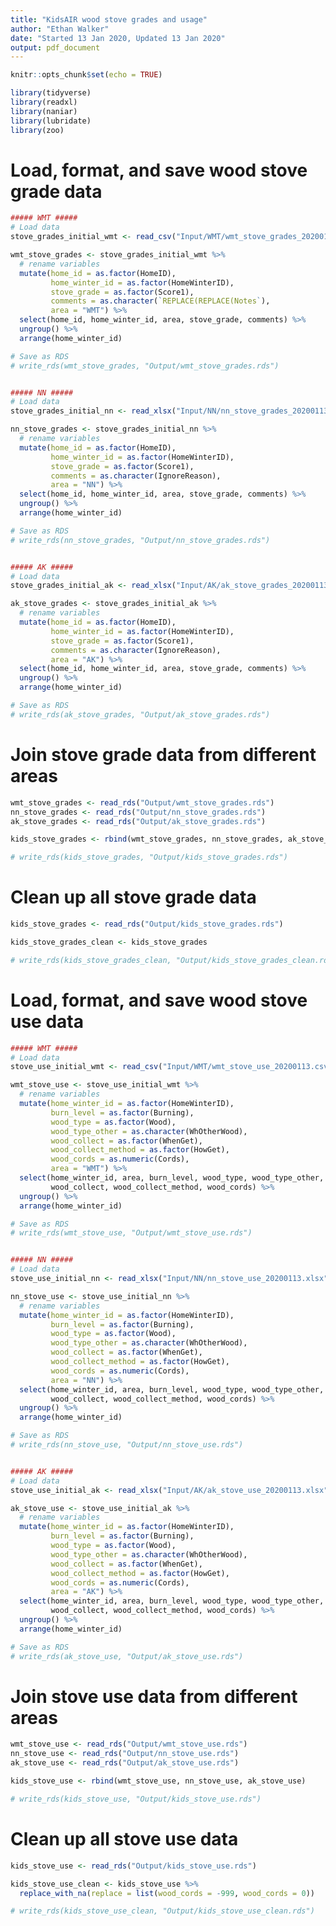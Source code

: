 ```yaml
---
title: "KidsAIR wood stove grades and usage"
author: "Ethan Walker"
date: "Started 13 Jan 2020, Updated 13 Jan 2020"
output: pdf_document
---
```


```r
knitr::opts_chunk$set(echo = TRUE)
```

```r
library(tidyverse)
library(readxl)
library(naniar)
library(lubridate)
library(zoo)
```

# Load, format, and save wood stove grade data
```r
##### WMT #####
# Load data
stove_grades_initial_wmt <- read_csv("Input/WMT/wmt_stove_grades_20200113.csv")

wmt_stove_grades <- stove_grades_initial_wmt %>% 
  # rename variables
  mutate(home_id = as.factor(HomeID),
         home_winter_id = as.factor(HomeWinterID),
         stove_grade = as.factor(Score1),
         comments = as.character(`REPLACE(REPLACE(Notes`),
         area = "WMT") %>% 
  select(home_id, home_winter_id, area, stove_grade, comments) %>% 
  ungroup() %>% 
  arrange(home_winter_id)

# Save as RDS
# write_rds(wmt_stove_grades, "Output/wmt_stove_grades.rds")


##### NN #####
# Load data
stove_grades_initial_nn <- read_xlsx("Input/NN/nn_stove_grades_20200113.xlsx")

nn_stove_grades <- stove_grades_initial_nn %>% 
  # rename variables
  mutate(home_id = as.factor(HomeID),
         home_winter_id = as.factor(HomeWinterID),
         stove_grade = as.factor(Score1),
         comments = as.character(IgnoreReason),
         area = "NN") %>% 
  select(home_id, home_winter_id, area, stove_grade, comments) %>% 
  ungroup() %>% 
  arrange(home_winter_id)

# Save as RDS
# write_rds(nn_stove_grades, "Output/nn_stove_grades.rds")


##### AK #####
# Load data
stove_grades_initial_ak <- read_xlsx("Input/AK/ak_stove_grades_20200113.xlsx")

ak_stove_grades <- stove_grades_initial_ak %>% 
  # rename variables
  mutate(home_id = as.factor(HomeID),
         home_winter_id = as.factor(HomeWinterID),
         stove_grade = as.factor(Score1),
         comments = as.character(IgnoreReason),
         area = "AK") %>% 
  select(home_id, home_winter_id, area, stove_grade, comments) %>% 
  ungroup() %>% 
  arrange(home_winter_id)

# Save as RDS
# write_rds(ak_stove_grades, "Output/ak_stove_grades.rds")
```

# Join stove grade data from different areas
```r
wmt_stove_grades <- read_rds("Output/wmt_stove_grades.rds")
nn_stove_grades <- read_rds("Output/nn_stove_grades.rds")
ak_stove_grades <- read_rds("Output/ak_stove_grades.rds")

kids_stove_grades <- rbind(wmt_stove_grades, nn_stove_grades, ak_stove_grades)

# write_rds(kids_stove_grades, "Output/kids_stove_grades.rds")
```

# Clean up all stove grade data
```r
kids_stove_grades <- read_rds("Output/kids_stove_grades.rds")

kids_stove_grades_clean <- kids_stove_grades 

# write_rds(kids_stove_grades_clean, "Output/kids_stove_grades_clean.rds")
```

###############################################

# Load, format, and save wood stove use data
```r
##### WMT #####
# Load data
stove_use_initial_wmt <- read_csv("Input/WMT/wmt_stove_use_20200113.csv")

wmt_stove_use <- stove_use_initial_wmt %>% 
  # rename variables
  mutate(home_winter_id = as.factor(HomeWinterID),
         burn_level = as.factor(Burning),
         wood_type = as.factor(Wood),
         wood_type_other = as.character(WhOtherWood),
         wood_collect = as.factor(WhenGet),
         wood_collect_method = as.factor(HowGet),
         wood_cords = as.numeric(Cords),
         area = "WMT") %>% 
  select(home_winter_id, area, burn_level, wood_type, wood_type_other,
         wood_collect, wood_collect_method, wood_cords) %>% 
  ungroup() %>% 
  arrange(home_winter_id)

# Save as RDS
# write_rds(wmt_stove_use, "Output/wmt_stove_use.rds")


##### NN #####
# Load data
stove_use_initial_nn <- read_xlsx("Input/NN/nn_stove_use_20200113.xlsx")

nn_stove_use <- stove_use_initial_nn %>% 
  # rename variables
  mutate(home_winter_id = as.factor(HomeWinterID),
         burn_level = as.factor(Burning),
         wood_type = as.factor(Wood),
         wood_type_other = as.character(WhOtherWood),
         wood_collect = as.factor(WhenGet),
         wood_collect_method = as.factor(HowGet),
         wood_cords = as.numeric(Cords),
         area = "NN") %>% 
  select(home_winter_id, area, burn_level, wood_type, wood_type_other,
         wood_collect, wood_collect_method, wood_cords) %>% 
  ungroup() %>% 
  arrange(home_winter_id)

# Save as RDS
# write_rds(nn_stove_use, "Output/nn_stove_use.rds")


##### AK #####
# Load data
stove_use_initial_ak <- read_xlsx("Input/AK/ak_stove_use_20200113.xlsx")

ak_stove_use <- stove_use_initial_ak %>% 
  # rename variables
  mutate(home_winter_id = as.factor(HomeWinterID),
         burn_level = as.factor(Burning),
         wood_type = as.factor(Wood),
         wood_type_other = as.character(WhOtherWood),
         wood_collect = as.factor(WhenGet),
         wood_collect_method = as.factor(HowGet),
         wood_cords = as.numeric(Cords),
         area = "AK") %>% 
  select(home_winter_id, area, burn_level, wood_type, wood_type_other,
         wood_collect, wood_collect_method, wood_cords) %>% 
  ungroup() %>% 
  arrange(home_winter_id)

# Save as RDS
# write_rds(ak_stove_use, "Output/ak_stove_use.rds")
```

# Join stove use data from different areas
```r
wmt_stove_use <- read_rds("Output/wmt_stove_use.rds")
nn_stove_use <- read_rds("Output/nn_stove_use.rds")
ak_stove_use <- read_rds("Output/ak_stove_use.rds")

kids_stove_use <- rbind(wmt_stove_use, nn_stove_use, ak_stove_use)

# write_rds(kids_stove_use, "Output/kids_stove_use.rds")
```

# Clean up all stove use data
```r
kids_stove_use <- read_rds("Output/kids_stove_use.rds")

kids_stove_use_clean <- kids_stove_use %>% 
  replace_with_na(replace = list(wood_cords = -999, wood_cords = 0)) 

# write_rds(kids_stove_use_clean, "Output/kids_stove_use_clean.rds")
```
